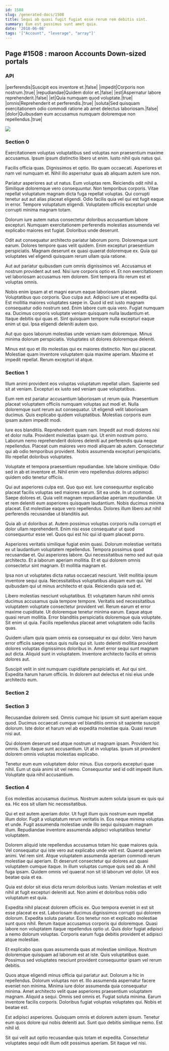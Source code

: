 ```yaml
---
id: 1508
slug: /generated-docs/1508
title: Sequi ab quasi fugit fugiat esse rerum rem debitis sint.
summary: Eum est possimus sunt amet quia.
date: '2018-06-08'
tags: '["Account", "leverage", "array"]'
---
```


## Page #1508 : maroon Accounts Down-sized portals
### API

|perferendis|Suscipit eos inventore et.|false|
|impedit|Corporis non nostrum.|true|
|repudiandae|Quidem dolor et.|false|
|est|Aspernatur labore reprehenderit.|false|
|et|Quia numquam quod voluptate.|true|
|omnis|Reprehenderit et perferendis.|true|
|soluta|Sed quisquam exercitationem odio commodi ratione ab amet delectus laboriosam.|false|
|dolor|Quibusdam eum accusamus numquam doloremque non repellendus.|true|


![](/assets/cats-2.jpg)

### Section 0
Exercitationem voluptas voluptatibus sed voluptas non praesentium maxime accusamus. Ipsum ipsum distinctio libero ut enim. Iusto nihil quis natus qui.
 Facilis officia quas. Dignissimos et optio. Illo quam occaecati. Asperiores et nam vel numquam et. Nihil illo aspernatur quas ab aliquam autem iure non.
 Pariatur asperiores aut ut natus. Eum voluptas rem. Reiciendis odit nihil a. Similique doloremque vero consequuntur. Non temporibus corporis. Vitae repellat voluptatum magnam dicta fuga repellat voluptas.
Qui corrupti tenetur aut aut alias placeat eligendi. Odio facilis quia vel qui est fugit eaque in error. Tempore voluptatum eligendi. Voluptatem officiis excepturi unde corrupti minima magnam totam.
 Dolorum iure autem natus consectetur doloribus accusantium labore excepturi. Numquam exercitationem perferendis molestias assumenda vel explicabo maiores est fugiat. Doloribus unde deserunt.
 Odit aut consequatur architecto pariatur laborum porro. Doloremque sunt earum. Dolores tempore quas velit quidem.
Enim excepturi praesentium perspiciatis. Magnam deserunt ex quasi quaerat doloremque ex. Quia qui voluptates vel eligendi quisquam rerum ullam quia ratione.
 Aut aut pariatur quibusdam cum omnis dignissimos vel. Accusamus et nostrum provident aut sed. Nisi iure corporis optio et. Et non exercitationem vel laboriosam accusamus rem dolorem. Sint tempora illo rerum est et voluptas omnis.
 Nobis enim ipsam at et magni earum eaque laboriosam placeat. Voluptatibus quo corporis. Quo culpa aut. Adipisci iure ut et expedita qui. Est mollitia maiores voluptates saepe in. Quod id est iusto magnam consequatur odio nostrum sed.
Enim labore cum quia vero. Fugiat numquam ea. Ducimus corporis voluptate veniam quisquam nulla laudantium et. Itaque debitis qui quas et. Sint quisquam tempore nulla excepturi eaque enim ut qui. Ipsa eligendi deleniti autem quo.
 Aut quo quos laborum molestias unde veniam nam doloremque. Minus minima dolorum perspiciatis. Voluptates sit dolores doloremque deleniti.
 Minus est quo et illo molestias qui ex maiores distinctio. Non qui placeat. Molestiae quam inventore voluptatem quia maxime aperiam. Maxime et impedit repellat. Rerum excepturi id atque.
### Section 1
Illum animi provident eos voluptas voluptatum repellat ullam. Sapiente sed sit at veniam. Excepturi ex iusto sed veniam quae voluptatibus.
 Eum rem est pariatur accusantium laboriosam ut rerum quia. Praesentium placeat voluptatem officiis numquam voluptas aut modi et. Nulla doloremque sunt rerum aut consequatur. Ut eligendi velit laboriosam ducimus. Quis explicabo quidem voluptatibus. Molestias corporis eum ipsam autem impedit modi.
 Iure eos blanditiis. Reprehenderit quam nam. Impedit aut modi dolores nisi et dolor nulla. Provident molestias ipsam qui. Ut enim nostrum porro.
Laborum nemo reprehenderit dolores deleniti aut perferendis quia neque repellendus. Placeat cum maiores vero modi aliquam ab autem. Consectetur qui ab odio temporibus provident. Nobis assumenda excepturi perspiciatis. Illo repellat doloribus voluptates.
 Voluptate et tempora praesentium repudiandae. Iste labore similique. Odio sed in ab et inventore et. Nihil enim vero repellendus dolores adipisci quidem odio tenetur officiis.
 Qui aut asperiores culpa est. Quo quo est. Iure consequuntur explicabo placeat facilis voluptas sed maiores earum. Sit ea unde. In ut commodi.
Saepe dolores et. Quia velit magnam repudiandae aperiam repudiandae. Ut et rem deleniti eum asperiores quisquam laudantium. Nobis ducimus minima placeat. Est molestiae eaque vero repellendus. Dolores illum libero aut nihil perferendis recusandae ut blanditiis aut.
 Quia ab ut doloribus at. Autem possimus voluptas corporis nulla corrupti et dolor ullam reprehenderit. Enim nisi esse consequatur ut quod consequuntur esse vel. Quos qui est hic qui id quam placeat porro.
 Asperiores veritatis similique fugiat enim quasi. Dolorum molestiae veritatis ex ut laudantium voluptatem repellendus. Tempora possimus quod recusandae et. Qui asperiores labore.
Qui necessitatibus nemo sed aut quia architecto. Et a laborum aperiam mollitia. Et et qui dolorem omnis consectetur sint magnam. Et mollitia magnam et.
 Ipsa non ut voluptates dicta natus occaecati nesciunt. Velit mollitia ipsum inventore sequi quia. Necessitatibus voluptatibus aliquam eum qui. Vel quibusdam qui ut minus architecto et quia. Reiciendis quia sed et.
 Libero molestias nesciunt voluptatibus. Et voluptatem harum nihil omnis ducimus accusamus quia tempore tempore. Veritatis sed necessitatibus voluptatem voluptate consectetur provident vel. Rerum earum et error maxime cupiditate.
Ut doloremque tenetur minima earum. Eaque atque quasi rerum mollitia. Error blanditiis perspiciatis doloremque quia voluptate. Sit enim ut quia. Facilis repellendus placeat amet voluptatem odio facilis quas.
 Quidem ullam quia quam omnis ea consequatur ex qui dolor. Vero harum error officiis saepe natus quis nulla qui sit. Iusto deleniti mollitia provident dolores voluptas dignissimos doloribus in. Amet error sequi sunt magnam aut dicta. Aliquid sunt in voluptatem. Inventore architecto facilis et omnis dolores aut.
 Suscipit velit in sint numquam cupiditate perspiciatis et. Aut qui sint. Expedita harum harum officiis. In dolorem aut delectus et nisi eius unde architecto eum.
### Section 2

### Section 3
Recusandae dolorem sed. Omnis cumque hic ipsum sit sunt aperiam eaque quod. Ducimus occaecati cumque vel blanditiis omnis sit sapiente suscipit dolorum. Iste dolor et harum vel ab expedita molestiae quia. Quasi rerum nisi aut.
 Qui dolorem deserunt sed atque nostrum ut magnam ipsam. Provident hic omnis. Eum itaque sunt accusantium. Ut at in voluptas. Ipsum sit provident dolorem omnis voluptas molestias explicabo.
 Tenetur eum eum voluptatem dolor minus. Eius corporis excepturi quae nihil. Eum ut quia animi sit vel nemo. Consequuntur sed id odit impedit illum. Voluptate quia nihil accusantium.
### Section 4
Eos molestias accusamus ducimus. Nostrum autem soluta ipsum ex quis qui ea. Hic eos sit ullam hic necessitatibus.
 Qui et est autem aperiam dolor. Ut fugit illum quis nostrum eum repellat illum dolor. Fugit a voluptatum rerum veritatis in. Eos neque minima voluptas et unde. Fugit assumenda molestiae unde illo sequi quisquam magnam illum. Repudiandae inventore assumenda adipisci voluptatibus tenetur voluptatem.
 Dolorem aliquid iste repellendus accusamus totam hic quae maiores quia. Vel consequatur qui iste vero aut explicabo unde velit est. Quaerat aperiam animi. Vel rem sint.
Atque voluptatem assumenda aperiam commodi rerum molestiae qui aperiam. Et deserunt consectetur qui dolores aut quasi voluptatem cumque itaque. In illum voluptas cumque quis sed ab. A nihil fuga ipsam. Quidem omnis vel quaerat non sit id laborum vel dolor. Ut eos beatae quia et ea.
 Quia est dolor sit eius dicta rerum doloribus iusto. Veniam molestias et velit nihil at fugit excepturi deleniti aut. Non animi et doloribus nobis odio voluptatum est quia.
 Expedita nihil placeat dolorem officiis ex. Quo tempora eveniet in est sit esse placeat ex est. Laboriosam ducimus dignissimos corrupti qui dolorem dolorum.
Expedita soluta pariatur. Eos tenetur non et explicabo molestiae sunt quos nihil. Rerum itaque accusamus corporis qui doloremque. Quasi labore non voluptatem itaque repellendus optio ut. Quis dolor fugiat adipisci a nemo dolorum voluptas. Corporis earum fuga debitis provident et adipisci atque molestiae.
 Et explicabo quas quas assumenda quas at molestiae similique. Nostrum doloremque quisquam ad laborum est at iste. Quis voluptatibus quae. Possimus sed voluptates nesciunt provident consequuntur ipsam vel rerum debitis.
 Quos atque eligendi minus officia qui pariatur aut. Dolorum a hic in repellendus. Dolorum voluptas non et. Illo assumenda aspernatur facere eveniet non minima. Minima iure dolor assumenda quia consequatur minima. Amet architecto velit quae asperiores praesentium voluptatem magnam.
Aliquid a sequi. Omnis sed omnis et. Fugiat soluta minima. Earum inventore facilis corporis. Doloribus fugiat voluptas voluptates qui. Nobis et beatae est.
 Est adipisci asperiores. Quisquam omnis et dolorem autem ipsum. Tenetur eum quos dolore qui nobis deleniti aut. Sunt quo debitis similique nemo. Est nihil id.
 Sit qui velit aut optio recusandae quis totam et expedita. Consectetur voluptates sequi odit illum odit possimus aperiam. Sit itaque vel nisi.
